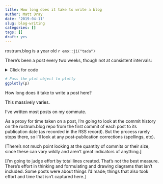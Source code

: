 ```yaml
---
title: How long does it take to write a blog
author: Matt Dray
date: '2019-04-11'
slug: blog-writing
categories: []
tags: []
draft: yes
---
```


rostrum.blog is a year old `r emo::ji("tada")`

There’s been a post every two weeks, though not at consistent intervals:

<details><summary>Click for code</summary>
```r
posts <- readRDS("~/Desktop/posts.RDS")

# Load packages
library(dplyr)  # data manipulation
library(rvest)  # web scrape
library(stringr)  # string manipulation
library(lubridate)  # deal with dates
library(ggplot2)  # plots
library(plotly)  # interactive plots

# Scrape the rostrum.blog home page
html <- read_html("https://rostrum.blog/")

# Extract the post titles
title <- html %>%
  html_nodes(".archive-item-link") %>%
  html_text()

# Extract the post dates
date <- html %>%
  html_nodes(".archive-item-date") %>%
  html_text() %>%
  str_replace_all("\n|[:space:]", "")

# Dataframe of titles and dates
posts <- tibble(title = title, date = date)

# Create plot object
p <- posts %>%
  mutate(
    date = ymd(date),  # to space out the points by date
    count = 1  # dummy to indicate a post was made
  ) %>% 
  ggplot(aes(x = date, y = count)) +
  geom_point() +
  theme_void() +  # strip plot elements
  theme(panel.grid = element_blank())  # to stop plotly rendering grid

# Pass the plot object to plotly (actually performed outside this ccode chunk)
# ggplotly(p)
```
</details>

```r
# Pass the plot object to plotly
ggplotly(p)
```
How long does it take to write a post here?

This massively varies.

I’ve written most posts on my commute.

As a proxy for time taken on a post, I’m going to look at the commit history on the rostrum.blog repo from the first commit of each post to its publication date (as recorded in the RSS record). But the process rarely stops there, so I’ll look at any post-publication corrections (spellings, etc).

[There's not much point looking at the quantity of commits or their size, since these can vary wildly and aren't great indicators of anything.] 

[I’m going to judge effort by total lines created. That’s not the best measure. There’s effort in thinking and formulating and drawing diagrams that isn’t included. Some posts were about things I’d made; things that also took effort and time that isn’t captured here.]